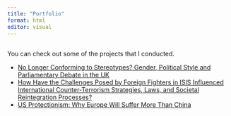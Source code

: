```yaml
---
title: "Portfolio"
format: html
editor: visual
---
```


## 

You can check out some of the projects that I conducted.

<ul>
  <li><a href="presentation.html" target="_blank">No Longer Conforming to Stereotypes? Gender, Political Style and Parliamentary Debate in the UK</a></li>
  <li><a href="projects/PAPER terrorism.docx" target="_blank">How Have the Challenges Posed by Foreign Fighters in ISIS Influenced International Counter-Terrorism Strategies, Laws, and Societal Reintegration Processes?</a></li>
  <li><a href="projects/US protectionism.pdf" target="_blank">US Protectionism: 
Why Europe Will Suffer 
More Than China</a></li>
</ul>



